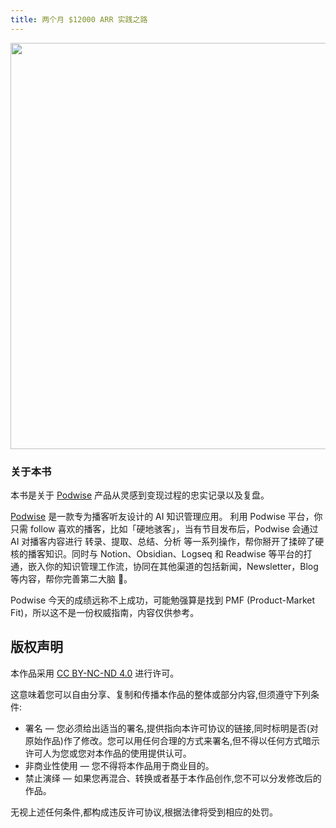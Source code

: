 ```yaml
---
title: 两个月 $12000 ARR 实践之路
---
```


<p align="center">
  <a href="https://t.zsxq.com/19SKbmflB">
    <img src="/attachments/other/ARR.png" width="650"/>
  </a>
</p>

### 关于本书

本书是关于 [Podwise](https://podwise.ai) 产品从灵感到变现过程的忠实记录以及复盘。

[Podwise](https://podwise.ai/) 是一款专为播客听友设计的 AI 知识管理应用。 利用 Podwise 平台，你只需 follow 喜欢的播客，比如「硬地骇客」，当有节目发布后，Podwise 会通过 AI 对播客内容进行 转录、提取、总结、分析 等一系列操作，帮你掰开了揉碎了硬核的播客知识。同时与 Notion、Obsidian、Logseq 和 Readwise 等平台的打通，嵌入你的知识管理工作流，协同在其他渠道的包括新闻，Newsletter，Blog 等内容，帮你完善第二大脑 🧠。

Podwise 今天的成绩远称不上成功，可能勉强算是找到 PMF (Product-Market Fit)，所以这不是一份权威指南，内容仅供参考。

## 版权声明

本作品采用 <a rev="license" href="http://creativecommons.org/licenses/by-nc-nd/4.0/">CC BY-NC-ND 4.0</a> 进行许可。

这意味着您可以自由分享、复制和传播本作品的整体或部分内容,但须遵守下列条件:

* 署名 — 您必须给出适当的署名,提供指向本许可协议的链接,同时标明是否(对原始作品)作了修改。您可以用任何合理的方式来署名,但不得以任何方式暗示许可人为您或您对本作品的使用提供认可。
* 非商业性使用 — 您不得将本作品用于商业目的。
* 禁止演绎 — 如果您再混合、转换或者基于本作品创作,您不可以分发修改后的作品。

无视上述任何条件,都构成违反许可协议,根据法律将受到相应的处罚。
